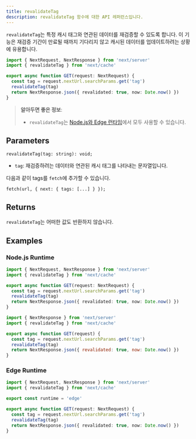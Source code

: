 ```yaml
---
title: revalidateTag
description: revalidateTag 함수에 대한 API 레퍼런스입니다.
---
```


`revalidateTag`는 특정 캐시 태그와 연관된 데이터를 재검증할 수 있도록 합니다. 이 기능은 재검증 기간이 만료될 때까지 기다리지 않고 캐시된 데이터를 업데이트하려는 상황에 유용합니다.

```ts filename="app/api/revalidate/route.ts" switcher
import { NextRequest, NextResponse } from 'next/server'
import { revalidateTag } from 'next/cache'

export async function GET(request: NextRequest) {
  const tag = request.nextUrl.searchParams.get('tag')
  revalidateTag(tag)
  return NextResponse.json({ revalidated: true, now: Date.now() })
}
```

> **알아두면 좋은 정보**:
>
> - `revalidateTag`는 [Node.js와 Edge 런타임](/docs/pages/building-your-application/rendering/edge-and-nodejs-runtimes)에서 모두 사용할 수 있습니다.

## Parameters

```tsx
revalidateTag(tag: string): void;
```

- `tag`: 재검증하려는 데이터와 연관된 캐시 태그를 나타내는 문자열입니다.

다음과 같이 tags를 `fetch`에 추가할 수 있습니다.

```tsx
fetch(url, { next: { tags: [...] } });
```

## Returns

`revalidateTag`는 어떠한 값도 반환하지 않습니다.

## Examples

### Node.js Runtime

```ts filename="app/api/revalidate/route.ts" switcher
import { NextRequest, NextResponse } from 'next/server'
import { revalidateTag } from 'next/cache'

export async function GET(request: NextRequest) {
  const tag = request.nextUrl.searchParams.get('tag')
  revalidateTag(tag)
  return NextResponse.json({ revalidated: true, now: Date.now() })
}
```

```js filename="app/api/revalidate/route.js" switcher
import { NextResponse } from 'next/server'
import { revalidateTag } from 'next/cache'

export async function GET(request) {
  const tag = request.nextUrl.searchParams.get('tag')
  revalidateTag(tag)
  return NextResponse.json({ revalidated: true, now: Date.now() })
}
```

### Edge Runtime

```ts filename="app/api/revalidate/route.ts" switcher
import { NextRequest, NextResponse } from 'next/server'
import { revalidateTag } from 'next/cache'

export const runtime = 'edge'

export async function GET(request: NextRequest) {
  const tag = request.nextUrl.searchParams.get('tag')
  revalidateTag(tag)
  return NextResponse.json({ revalidated: true, now: Date.now() })
}
```